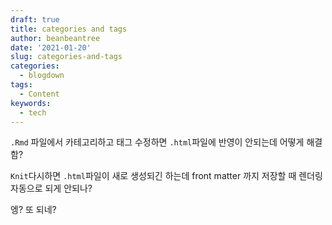 ```yaml
---
draft: true
title: categories and tags
author: beanbeantree
date: '2021-01-20'
slug: categories-and-tags
categories:
  - blogdown
tags:
  - Content
keywords:
  - tech
---
```


`.Rmd` 파일에서 카테고리하고 태그 수정하면 `.html`파일에 반영이 안되는데 어떻게 해결함?

`Knit`다시하면 `.html`파일이 새로 생성되긴 하는데 front matter 까지 저장할 때 렌더링 자동으로 되게 안되나?

엥? 또 되네?
